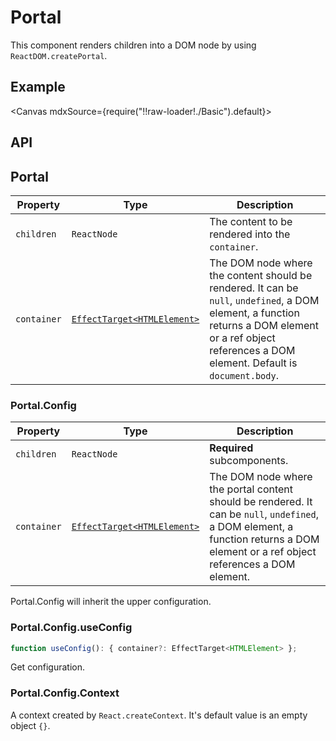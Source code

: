 
<Meta title="Utilities/Portal" />

# Portal

This component renders children into a DOM node by using `ReactDOM.createPortal`.

## Example

<Canvas mdxSource={require("!!raw-loader!./Basic").default}>
  <Story id="examples-portal--basic" />
</Canvas>

## API

## Portal

| Property    | Type                                                                                        | Description                                                                                                                                                                                             |
| ----------- | ------------------------------------------------------------------------------------------- | ------------------------------------------------------------------------------------------------------------------------------------------------------------------------------------------------------- |
| `children`  | `ReactNode`                                                                                 | The content to be rendered into the `container`.                                                                                                                                                        |
| `container` | [`EffectTarget<HTMLElement>`](https://lilibraries.github.io/utils/types#effecttarget-react) | The DOM node where the content should be rendered. It can be `null`, `undefined`, a DOM element, a function returns a DOM element or a ref object references a DOM element. Default is `document.body`. |

### Portal.Config

| Property    | Type                                                                                        | Description                                                                                                                                                                        |
| ----------- | ------------------------------------------------------------------------------------------- | ---------------------------------------------------------------------------------------------------------------------------------------------------------------------------------- |
| `children`  | `ReactNode`                                                                                 | **Required** subcomponents.                                                                                                                                                        |
| `container` | [`EffectTarget<HTMLElement>`](https://lilibraries.github.io/utils/types#effecttarget-react) | The DOM node where the portal content should be rendered. It can be `null`, `undefined`, a DOM element, a function returns a DOM element or a ref object references a DOM element. |

Portal.Config will inherit the upper configuration.

### Portal.Config.useConfig

```ts
function useConfig(): { container?: EffectTarget<HTMLElement> };
```

Get configuration.

### Portal.Config.Context

A context created by `React.createContext`. It's default value is an empty object `{}`.
